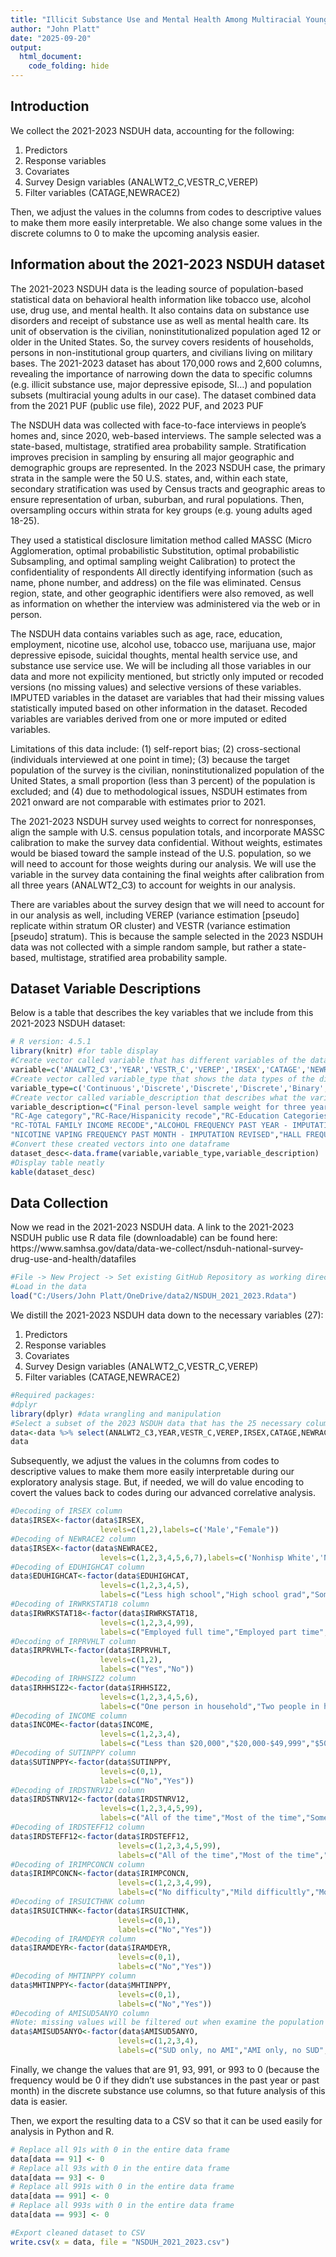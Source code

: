 ```yaml
---
title: "Illicit Substance Use and Mental Health Among Multiracial Young Adults Aged 18 to 25 - Data Collection 2"
author: "John Platt"
date: "2025-09-20"
output: 
  html_document:
    code_folding: hide
---
```


## Introduction
We collect the 2021-2023 NSDUH data, accounting for the following:

1. Predictors
2. Response variables
3. Covariates
4. Survey Design variables (ANALWT2_C,VESTR_C,VEREP)
5. Filter variables (CATAGE,NEWRACE2)

Then, we adjust the values in the columns from codes to descriptive values to make them more easily interpretable. We also change some values in the discrete columns to 0 to make the upcoming analysis easier. 

## Information about the 2021-2023 NSDUH dataset
The 2021-2023 NSDUH data is the leading source of population-based statistical data on behavioral health information like tobacco use, alcohol use, drug use, and mental health. It also contains data on substance use disorders and receipt of substance use as well as mental health care. Its unit of observation is the civilian, noninstitutionalized population aged 12 or older in the United States. So, the survey covers residents of households, persons in non-institutional group quarters, and civilians living on military bases. The 2021-2023 dataset has about 170,000 rows and 2,600 columns, revealing the importance of narrowing down the data to specific columns (e.g. illicit substance use, major depressive episode, SI…) and population subsets (multiracial young adults in our case). The dataset combined data from the 2021 PUF (public use file), 2022 PUF, and 2023 PUF

The NSDUH data was collected with face-to-face interviews in people’s homes and, since 2020, web-based interviews. The sample selected was a state-based, multistage, stratified area probability sample. Stratification improves precision in sampling by ensuring all major geographic and demographic groups are represented. In the 2023 NSDUH case, the primary strata in the sample were the 50 U.S. states, and, within each state, secondary stratification was used by Census tracts and geographic areas to ensure representation of urban, suburban, and rural populations. Then, oversampling occurs within strata for key groups (e.g. young adults aged 18-25).

They used a statistical disclosure limitation method called MASSC (Micro Agglomeration, optimal probabilistic Substitution, optimal probabilistic Subsampling, and optimal sampling weight Calibration) to protect the confidentiality of respondents All directly identifying information (such as name, phone number, and address) on the file was eliminated. Census region, state, and other geographic identifiers were also removed, as well as information on whether the interview was administered via the web or in person.

The NSDUH data contains variables such as age, race, education, employment, nicotine use, alcohol use, tobacco use, marijuana use, major depressive episode, suicidal thoughts, mental health service use, and substance use service use. We will be including all those variables in our data and more not expilicity mentioned, but strictly only imputed or recoded versions (no missing values) and selective versions of these variables. IMPUTED variables in the dataset are variables that had their missing values statistically imputed based on other information in the dataset.
Recoded variables are variables derived from one or more imputed or edited variables. 

Limitations of this data include: (1) self-report bias; (2) cross-sectional (individuals interviewed at one point in time); (3) because the target population of the survey is the civilian, noninstitutionalized population of the United States, a small proportion (less than 3 percent) of the population is excluded; and (4) due to methodological issues, NSDUH estimates from 2021 onward are not comparable with estimates prior to 2021. 

The 2021-2023 NSDUH survey used weights to correct for nonresponses, align the sample with U.S. census population totals, and incorporate MASSC calibration to make the survey data confidential. Without weights, estimates would be biased toward the sample instead of the U.S. population, so we will need to account for those weights during our analysis. We will use the variable in the survey data containing the final weights after calibration from all three years (ANALWT2_C3) to account for weights in our analysis. 

There are variables about the survey design that we will need to account for in our analysis as well, including VEREP (variance estimation [pseudo] replicate within stratum OR cluster) and VESTR (variance estimation [pseudo] stratum). This is because the sample selected in the 2023 NSDUH data was not collected with a simple random sample, but rather a state-based, multistage, stratified area probability sample.

## Dataset Variable Descriptions
Below is a table that describes the key variables that we include from this 2021-2023 NSDUH dataset:

```r
# R version: 4.5.1
library(knitr) #for table display
#Create vector called variable that has different variables of the data
variable=c('ANALWT2_C3','YEAR','VESTR_C','VEREP','IRSEX','CATAGE','NEWRACE2','EDUHIGHCAT','IRWRKSTAT18','IRHHSIZ2','IRPRVHLT','INCOME','IRALCFY','IRMJFY',"IRCOCFY",'IRCIGFM','IRNICVAP30N','IRHALLUCYFQ','IRALCBNG30D','SUTINPPY','IRDSTNRV12','IRDSTEFF12','IRIMPCONCN','IRSUICTHNK','IRAMDEYR','MHTINPPY',"AMISUD5ANYO")
#Create vector called variable_type that shows the data types of the different variables in the data
variable_type=c('Continuous','Discrete','Discrete','Discrete','Binary','Ordinal','Nominal','Ordinal','Nominal','Binary','Ordinal','Ordinal','Discrete','Discrete','Discrete','Discrete','Discrete','Discrete','Discrete','Binary','Ordinal','Ordinal','Ordinal','Binary','Binary','Binary','Nominal')
#Create vector called variable_description that describes what the variables are
variable_description=c("Final person-level sample weight for three year data analysis","YEAR IN WHICH DATA WAS COLLECTED","Variance stratum","Variance primary sampling unit","Sex at birth - IMPUTATION REVISED",
"RC-Age category","RC-Race/Hispanicity recode","RC-Education Categories","Employment Status 18+ - IMPUTATION REVISED","PRIVATE HEALTH INSURANCE - IMPUTATION REVISED","RECODE - IMPUTATION-REVISED # PERSONS IN HH",
"RC-TOTAL FAMILY INCOME RECODE","ALCOHOL FREQUENCY PAST YEAR - IMPUTATION REVISED","MARIJUANA FREQUENCY PAST YEAR - IMPUTATION REVISED","COCAINE FREQUENCY PAST YEAR - IMPUTATION REVISED","CIG FREQUENCY PAST MONTH - IMPUTATION REVISED",
"NICOTINE VAPING FREQUENCY PAST MONTH - IMPUTATION REVISED","HALL FREQUENCY PAST YEAR - IMPUTATION REVISED","BINGE ALCOHOL FREQUENCY PAST MONTH - IMPUTATION REVISED","RC-RCVD SUB USE TREATMENT AS AN INPATIENT - PAST YEAR","HOW OFTEN FELT NERVOUS WRST MONTH - IMP REV","HOW OFTEN FELT EVERYTHING EFFORT WRST MONTH - IMP REV","DIFFICULTY CONCENTRATING ONE MO IN PST 12 MOS - IMP REV","ADULT SERIOUSLY THOUGHT ABOUT KILLING SELF PST YR - IMP REV","ADULT: PAST YEAR MAJOR DEPRESSIVE EPISODE (MDE) - IMP REV","RC-RCVD MENTAL HEALTH TREATMENT AS AN INPATIENT - PAST YEAR","RC-ONLY IMP AMI, ONLY SUD, BOTH, OR NEITHER - PY-DSM-5-ANY")
#Convert these created vectors into one dataframe
dataset_desc<-data.frame(variable,variable_type,variable_description)
#Display table neatly
kable(dataset_desc)
```

## Data Collection 
Now we read in the 2021-2023 NSDUH data. A link to the 2021-2023 NSDUH public use R data file (downloadable) can be found here:
https://www.samhsa.gov/data/data-we-collect/nsduh-national-survey-drug-use-and-health/datafiles
```r
#File -> New Project -> Set existing GitHub Repository as working directory with data2 as a subfolder outside the repository and the NSDUH_2023.Rdata file in the subfolder
#Load in the data
load("C:/Users/John Platt/OneDrive/data2/NSDUH_2021_2023.Rdata")
```

We distill the 2021-2023 NSDUH data down to the necessary variables (27):

1. Predictors
2. Response variables
3. Covariates
4. Survey Design variables (ANALWT2_C,VESTR_C,VEREP)
5. Filter variables (CATAGE,NEWRACE2)
```r
#Required packages:
#dplyr
library(dplyr) #data wrangling and manipulation
#Select a subset of the 2023 NSDUH data that has the 25 necessary columns
data<-data %>% select(ANALWT2_C3,YEAR,VESTR_C,VEREP,IRSEX,CATAGE,NEWRACE2,EDUHIGHCAT,IRWRKSTAT18,IRHHSIZ2,IRPRVHLT,INCOME,IRALCFY,IRMJFY,IRCOCFY,IRCIGFM,IRNICVAP30N,IRHALLUCYFQ,IRALCBNG30D,SUTINPPY,IRDSTNRV12,IRDSTEFF12,IRIMPCONCN,IRSUICTHNK,IRAMDEYR,MHTINPPY,AMISUD5ANYO)
data
```

Subsequently, we adjust the values in the columns from codes to descriptive values to make them more easily interpretable during our exploratory analysis stage. But, if needed, we will do value encoding to covert the values back to codes during our advanced correlative analysis.
```r
#Decoding of IRSEX column
data$IRSEX<-factor(data$IRSEX, 
                    levels=c(1,2),labels=c('Male',"Female"))
#Decoding of NEWRACE2 column
data$IRSEX<-factor(data$NEWRACE2, 
                    levels=c(1,2,3,4,5,6,7),labels=c('Nonhisp White','NonHisp Black/Afr Am','NonHisp Native Am/AK Native','NonHisp Native HI/Other Pac Isl','NonHisp Asian','NonHisp more than one race','Hispanic'))
#Decoding of EDUHIGHCAT column
data$EDUHIGHCAT<-factor(data$EDUHIGHCAT, 
                    levels=c(1,2,3,4,5),
                    labels=c("Less high school","High school grad","Some coll/Assoc Dg","College graduate","12 to 17 year olds"))
#Decoding of IRWRKSTAT18 column
data$IRWRKSTAT18<-factor(data$IRWRKSTAT18, 
                    levels=c(1,2,3,4,99),
                    labels=c("Employed full time","Employed part time","Unemployed","Other (incl. not in labor force)","12-17 year olds"))
#Decoding of IRPRVHLT column
data$IRPRVHLT<-factor(data$IRPRVHLT, 
                    levels=c(1,2),
                    labels=c("Yes","No"))
#Decoding of IRHHSIZ2 column
data$IRHHSIZ2<-factor(data$IRHHSIZ2, 
                    levels=c(1,2,3,4,5,6),
                    labels=c("One person in household","Two people in household","Three people in household","Four people in household","Five people in household","6 or more people in household"))
#Decoding of INCOME column
data$INCOME<-factor(data$INCOME,
                    levels=c(1,2,3,4),
                    labels=c("Less than $20,000","$20,000-$49,999","$50,000-$74,999","$75,000 or More"))
#Decoding of SUTINPPY column
data$SUTINPPY<-factor(data$SUTINPPY, 
                    levels=c(0,1),
                    labels=c("No","Yes"))
#Decoding of IRDSTNRV12 column
data$IRDSTNRV12<-factor(data$IRDSTNRV12, 
                    levels=c(1,2,3,4,5,99),
                    labels=c("All of the time","Most of the time","Some of the time","A little of the time","None of the time","LEGITIMATE SKIP"))
#Decoding of IRDSTEFF12 column
data$IRDSTEFF12<-factor(data$IRDSTEFF12,
                        levels=c(1,2,3,4,5,99),
                        labels=c("All of the time","Most of the time","Some of the time","A little of the time","None of the time","LEGITIMATE SKIP"))
#Decoding of IRIMPCONCN column
data$IRIMPCONCN<-factor(data$IRIMPCONCN,
                        levels=c(1,2,3,4,99),
                        labels=c("No difficulty","Mild difficultly","Moderate difficulty","Severe difficulty","LEGITIMATE SKIP"))
#Decoding of IRSUICTHNK column
data$IRSUICTHNK<-factor(data$IRSUICTHNK,
                        levels=c(0,1),
                        labels=c("No","Yes"))
#Decoding of IRAMDEYR column
data$IRAMDEYR<-factor(data$IRAMDEYR,
                        levels=c(0,1),
                        labels=c("No","Yes"))
#Decoding of MHTINPPY column
data$MHTINPPY<-factor(data$MHTINPPY,
                        levels=c(0,1),
                        labels=c("No","Yes"))
#Decoding of AMISUD5ANYO column
#Note: missing values will be filtered out when examine the population subset: multracial young adults
data$AMISUD5ANYO<-factor(data$AMISUD5ANYO,
                        levels=c(1,2,3,4),
                        labels=c("SUD only, no AMI","AMI only, no SUD","SUD and AMI","Neither SUD or AMI"))
```

Finally, we change the values that are 91, 93, 991, or 993 to 0 (because the frequency would be 0 if they didn't use substances in the past year or past month) in the discrete substance use columns, so that future analysis of this data is easier. 

Then, we export the resulting data to a CSV so that it can be used easily for analysis in Python and R.
```r
# Replace all 91s with 0 in the entire data frame
data[data == 91] <- 0
# Replace all 93s with 0 in the entire data frame
data[data == 93] <- 0
# Replace all 991s with 0 in the entire data frame
data[data == 991] <- 0
# Replace all 993s with 0 in the entire data frame
data[data == 993] <- 0

#Export cleaned dataset to CSV
write.csv(x = data, file = "NSDUH_2021_2023.csv")
```




